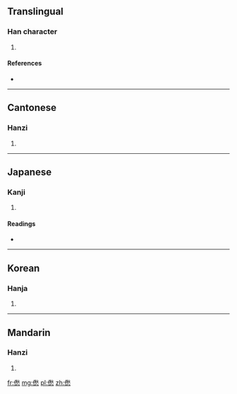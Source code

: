==Translingual==

===Han character===
{{Han char|rn=9|rad=人|as=13|sn=15|four=2923<sub>8</sub>|canj=人竹火心 (OHFP)}}

# {{defn|Han|sort=人13}}

====References====
* {{Han ref|kx=0118.170|dkj=01169|dj=0251.020|hdz=10225.110|uh=50FD|ud=20733|bh=E4F0|bd=58608}}

----

==Cantonese==

===Hanzi===
{{yue-hanzi|jyut=|y=jau3}}

# {{defn|Cantonese|sort=人13}}

----

==Japanese==

===Kanji===
{{ja-kanji|grade=|rs=人13}}

# {{defn|Japanese|sort=人13}}

====Readings====
* {{ja-readings|on=[[しゅう]] (shū)|kun=[[ののしる]] (nonoshiru)}}

----

==Korean==

===Hanja===
{{ko-hanja|hangeul=[[추]]|rv=chu|mr=ch'u}}

# {{defn|Korean|sort=人13}}

----

==Mandarin==

===Hanzi===
{{cmn-hanzi|pin=[[zhòu]] ([[zhou4]])|wg=chou<sup>4</sup>}}

# {{defn|Mandarin|sort=人13}}

[[fr:僽]]
[[mg:僽]]
[[pl:僽]]
[[zh:僽]]